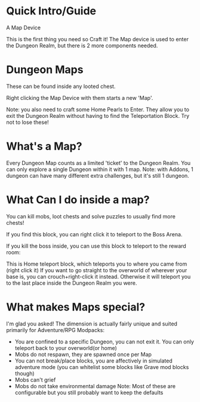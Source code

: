 # Quick Intro/Guide

A Map Device
<ModAsset width="10%" location="dungeon_realm:map_device"/>

This is the first thing you need so Craft it!
The Map device is used to enter the Dungeon Realm, but there is 2 more components needed.

# Dungeon Maps
<ModAsset width="100%" location="dungeon_realm:dungeon_map"/>

These can be found inside any looted chest.

Right clicking the Map Device with them starts a new 'Map'.

Note: you also need to craft some Home Pearls to Enter.
They allow you to exit the Dungeon Realm without having to find the Teleportation Block.
Try not to lose these!
<ModAsset width="100%" location="dungeon_realm:home_pearl"/>

# What's a Map?
<ModAsset width="50%" location="dungeon_realm:map_room"/>

Every Dungeon Map counts as a limited 'ticket' to the Dungeon Realm.
You can only explore a single Dungeon within it with 1 map.
Note: with Addons, 1 dungeon can have many different extra challenges, but it's still 1 dungeon.

# What Can I do inside a map?
You can kill mobs, loot chests and solve puzzles to usually find more chests!

If you find this block, you can right click it to teleport to the Boss Arena.
<ModAsset width="10%" location="dungeon_realm:boss_teleport"/>

If you kill the boss inside, you can use this block to teleport to the reward room:
<ModAsset width="10%" location="dungeon_realm:reward_teleport"/>

This is Home teleport block, which teleports you to where you came from (right click it)
If you want to go straight to the overworld of wherever your base is, you can crouch+right-click it instead.
Otherwise it will teleport you to the last place inside the Dungeon Realm you were.
<ModAsset width="10%" location="dungeon_realm:teleport_back"/>

# What makes Maps special?
I'm glad you asked! The dimension is actually fairly unique and suited primarily for Adventure/RPG Modpacks:
- You are confined to a specific Dungeon, you can not exit it. You can only teleport back to your overworld(or home)
- Mobs do not respawn, they are spawned once per Map
- You can not break/place blocks, you are affectively in simulated adventure mode (you can whitelist some blocks like Grave mod blocks though)
- Mobs can't grief
- Mobs do not take environmental damage
Note: Most of these are configurable but you still probably want to keep the defaults



